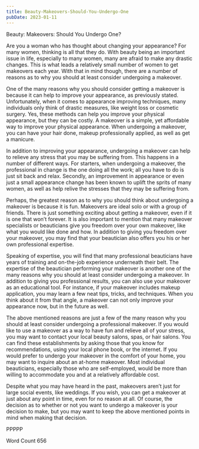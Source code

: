 ```yaml
---
title: Beauty-Makeovers-Should-You-Undergo-One
pubDate: 2023-01-11
---
```


Beauty: Makeovers: Should You Undergo One?

Are you a woman who has thought about changing your appearance?  For many women, thinking is all that they do. With beauty being an important issue in life, especially to many women, many are afraid to make any drastic changes.  This is what leads a relatively small number of women to get makeovers each year.  With that in mind though, there are a number of reasons as to why you should at least consider undergoing a makeover.

One of the many reasons why you should consider getting a makeover is because it can help to improve your appearance, as previously stated.  Unfortunately, when it comes to appearance improving techniques, many individuals only think of drastic measures, like weight loss or cosmetic surgery.  Yes, these methods can help you improve your physical appearance, but they can be costly. A makeover is a simple, yet affordable way to improve your physical appearance.  When undergoing a makeover, you can have your hair done, makeup professionally applied, as well as get a manicure.

In addition to improving your appearance, undergoing a makeover can help to relieve any stress that you may be suffering from.  This happens in a number of different ways. For starters, when undergoing a makeover, the professional in change is the one doing all the work; all you have to do is just sit back and relax. Secondly, an improvement in appearance or even just a small appearance change has been known to uplift the sprits of many women, as well as help relive the stresses that they may be suffering from. 

Perhaps, the greatest reason as to why you should think about undergoing a makeover is because it is fun.  Makeovers are ideal solo or with a group of friends. There is just something exciting about getting a makeover, even if it is one that won’t forever.  It is also important to mention that many makeover specialists or beauticians give you freedom over your own makeover, like what you would like done and how. In addition to giving you freedom over your makeover, you may find that your beautician also offers you his or her own professional expertise.

Speaking of expertise, you will find that many professional beauticians have years of training and on-the-job experience underneath their belt.  The expertise of the beautician performing your makeover is another one of the many reasons why you should at least consider undergoing a makeover. In addition to giving you professional results, you can also use your makeover as an educational tool. For instance, if your makeover includes makeup application, you may learn a few neat tips, tricks, and techniques.  When you think about it from that angle, a makeover can not only improve your appearance now, but in the future as well.

The above mentioned reasons are just a few of the many reason why you should at least consider undergoing a professional makeover.  If you would like to use a makeover as a way to have fun and relieve all of your stress, you may want to contact your local beauty salons, spas, or hair salons. You can find these establishments by asking those that you know for recommendations, using your local phone book, or the internet.  If you would prefer to undergo your makeover in the comfort of your home, you may want to inquire about an at-home makeover.  Most individual beauticians, especially those who are self-employed, would be more than willing to accommodate you and at a relatively affordable cost.

Despite what you may have heard in the past, makeovers aren’t just for large social events, like weddings.  If you wish, you can get a makeover at just about any point in time, even for no reason at all.  Of course, the decision as to whether or not you want to undergo a makeover is your decision to make, but you may want to keep the above mentioned points in mind when making that decision.  

PPPPP

Word Count 656